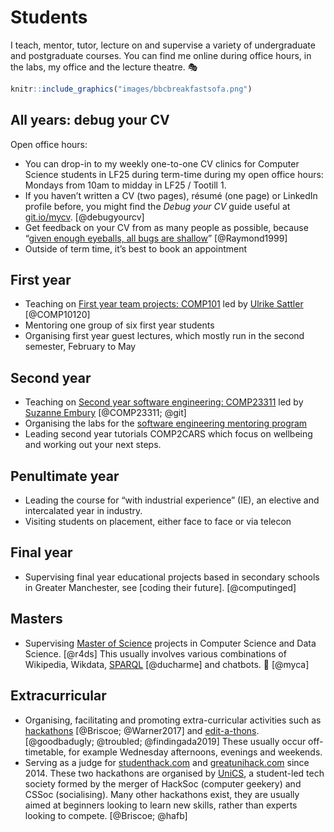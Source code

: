 # Students {#teaching}

I teach, mentor, tutor, lecture on and supervise a variety of undergraduate and postgraduate courses. You can find me online during office hours, in the labs, my office and the lecture theatre. 🎭

```r
knitr::include_graphics("images/bbcbreakfastsofa.png")
```

## All years: debug your CV

Open office hours:

* You can drop-in to my weekly one-to-one CV clinics for Computer Science students in LF25 during term-time during my open office hours: Mondays from 10am to midday in LF25 / Tootill 1.
* If you haven't written a CV (two pages), résumé (one page) or LinkedIn profile before, you might find the _Debug your CV_ guide useful at [git.io/mycv](http://git.io/mycv). [@debugyourcv]
* Get feedback on your CV from as many people as possible, because "[given enough eyeballs, all bugs are shallow](https://en.wikipedia.org/wiki/Linus%27s_Law)" [@Raymond1999]
* Outside of term time, it's best to book an appointment

## First year

* Teaching on [First year team projects: COMP101](https://studentnet.cs.manchester.ac.uk/ugt/COMP10120/syllabus/) led by [Ulrike Sattler](http://www.cs.man.ac.uk/~sattler/) [@COMP10120]
* Mentoring one group of six first year students
* Organising first year guest lectures, which mostly run in the second semester, February to May

## Second year

* Teaching on [Second year software engineering:  COMP23311](https://studentnet.cs.manchester.ac.uk/ugt/COMP23311/syllabus/) led by [Suzanne Embury](http://www.cs.man.ac.uk/~embury/) [@COMP23311; @git]
* Organising the labs for the [software engineering mentoring program](https://www.cs.manchester.ac.uk/connect/business-engagement/industrial-mentoring/)
* Leading second year tutorials COMP2CARS which focus on wellbeing and working out your next steps.

## Penultimate year

* Leading the course for "with industrial experience" (IE), an elective and intercalated year in industry.
* Visiting students on placement, either face to face or via telecon

## Final year

* Supervising final year educational projects based in secondary schools in Greater Manchester, see [coding their future]. [@computinged]

## Masters

* Supervising [Master of Science](https://www.cs.manchester.ac.uk/study/masters/) projects in Computer Science and Data Science. [@r4ds] This usually involves various combinations of Wikipedia, Wikdata, [SPARQL](https://en.wikipedia.org/wiki/SPARQL) [@ducharme] and chatbots. 🤖 [@myca]

## Extracurricular

* Organising, facilitating and promoting extra-curricular activities such as [hackathons](https://en.wikipedia.org/wiki/Hackathon) [@Briscoe; @Warner2017] and [edit-a-thons](https://en.wikipedia.org/wiki/Edit-a-thon). [@goodbadugly; @troubled; @findingada2019] These usually occur off-timetable, for example Wednesday afternoons, evenings and weekends.
* Serving as a judge for [studenthack.com](https://www.studenthack.com) and [greatunihack.com](https://greatunihack.com) since 2014. These two hackathons are organised by [UniCS](https://www.unicsmcr.com/), a student-led tech society formed by the merger of HackSoc (computer geekery) and CSSoc (socialising). Many other hackathons exist, they are usually aimed at beginners looking to learn new skills, rather than experts looking to compete. [@Briscoe; @hafb]
